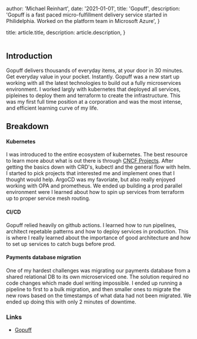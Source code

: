 
  author: 'Michael Reinhart',
  date: '2021-01-01',
  title: 'Gopuff',
  description:
    'Gopuff is a fast paced micro-fulfillment delivery service started in Philidelphia. Worked on the platform team in Microsoft Azure',
}

  title: article.title,
  description: article.description,
}


<Image src={Gopuff} alt="" />

## Introduction
Gopuff delivers thousands of everyday items, at your door in 30 minutes. Get everyday value in your pocket. Instantly. Gopuff
was a new start up working with all the latest technologies to build out a fully microservices environment. I worked largly
with kubernetes that deployed all services, pipleines to deploy them and terraform to create the infrastructure. This was my 
first full time position at a corporation and was the most intense, and efficient learning curve of my life. 

## Breakdown

#### Kubernetes
I was introduced to the entire ecosystem of kubernetes. The best resource to learn more about what is out there is through 
[CNCF Projects](https://www.cncf.io/projects/). After getting the basics down with CRD's, kubectl and the general flow with helm. I started
to pick projects that interested me and implement ones that I thought would help. ArgoCD was my favoriate, but also really enjoyed 
working with OPA and prometheus. We ended up building a prod parallel environment were I learned about how to spin up services from terraform
up to proper service mesh routing.

#### CI/CD
Gopuff relied heavily on github actions. I learned how to run pipelines, architect repetable patterns and how to deploy services in production.
This is where I really learned about the importance of good architecture and how to set up services to catch bugs before prod.

#### Payments database migration
One of my hardest challenges was migrating our payments database from a shared relational DB to its own microserviced one. The solution required
no code changes which made duel writing impossible. I ended up running a pipeline to first to a bulk migration, and then smaller ones to 
migrate the new rows based on the timestamps of what data had not been migrated. We ended up doing this with only 2 minutes of downtime.



### Links

- <a href="https://gopuff.com"> Gopuff </a>




